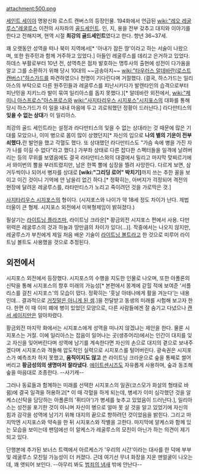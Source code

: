 attachment:500.png

[[세인트 세이야]] 명왕신화 로스트 캔버스의 등장인물. 194화에서 언급된 [[wiki:"레오 레굴루스"레굴루스]] 이전의 사자좌의 [[골드세인트]]. 인, 지, 용을 전부 갖추고 대지와 이야기를 한다고 전해지며, 현역 시절 '''최강의 골드세인트'''였다고 한다. 향년 36~37세. 

꽤 오랫동안 성역을 떠나 북미 지역에서[* '아내가 잠든 땅'이라고 하는 서술이 나왔으며, 또한 원주민과 함께 거주하고 있었다.] 아들인 레굴루스를 데리고 은거하고 있었다. 하데스 부활로부터 10년 전, 성역측은 점차 발호하는 명투사의 출현에 성전이 다가옴을 알고 그를 소환하기 위해 당시 10대의 ~~금송아지~~ [[wiki:"타우러스 알데바란(로스트 캔버스)"하스가드]]를 파견하였으나 천명이 기다린다며 거절했다. (결국, 하스가드는 일리아스의 부탁으로 다른 원주민들과 레굴루스를 피난시키다가 발렌타인의 습격으로부터 피난민을 지키느라 발이 묶여 일리아스를 돕지 못했다.)[* 알데바란 외전에서, [[wiki:"제미니 아스프로스"아스프로스]]와 [[wiki:"사지타리우스 시지포스"시지포스]]의 대화를 통해 당시 하스가드가 이 일을 내내 마음에 두고 괴로워했던 정황이 드러난다.] 라다만티스의 '''잊을 수 없는 상대'''가 이 일리아스.

최강의 골드 세인트라는 설정과 라다만티스의 잊을 수 없는 상대라는 것 때문에 많은 기대를 모았으나, 이미 병으로 몸이 많이 상했던지[* 자신의 입으로 '''나의 별의 기운이 전부 쇠했다.'''란 발언을 했고 각혈도 했다. 또 상대했던 라다만티스도 "가슴 속에 병을 가진 자가 나를 이길 수 없다"라고 했다.] 가부좌 상태로 다른 잡다한 스펙터들을 일격에 날려버리는 등의 무위를 보였음에도 결국 라타만티스와의 대결에서 밀리고 마지막 맞찌르기에서 와이번의 뿔을 부러트렸지만, 남은 한쪽 뿔에 심장을 찔려 사망한다. 다르게 보면, 삼거두씩이나 되어서 병자를 상대로 '''[wiki:"그리딩 로어" 박치기]'''까지 쓰는 추한 꼴을 보이고 이긴 것이니 기억에 안 남을리 없긴 하다.[* 정확히는, 아버지가 걱정되어 격전의 현장에 달려온 레굴루스를, 라타만티스가 노리고 죽이려던 것을 가로막은 것.]

[[사지타리우스 시지포스]]의 형이다. (시지포스와 나이가 약 18세 정도 차이가 난다. 제법 터울이 큰 형제. 시지포스 외전에서 이복형제임이 밝혀졌다.)

필살기는 [[라이트닝 플라즈마]], 라이트닝 크라운[* 황금외전 시지포스 편에서 사용. 다만 위력은 레굴루스의 것과 하늘과 땅만큼의 차이가 있다(...)]. 작중에서는 나오지 않지만, 레굴루스가 부친에게 제일 처음 배운 기술이 [[라이트닝 볼트]]라고 한 것으로 미루어 라이트닝 볼트도 사용했을 것으로 추정된다.

== 외전에서 ==
시지포스 외전에서 등장했다. 시지포스의 수행을 지도한 인물로 나오며, 또한 아폴론의 신탁을 통해 시지포스의 향후 미래의 가능성[* 본편에서 몽계에 갇힐 적에 보여준 '서플리스를 걸친 시지포스'의 모습이 떴다. 정확히는 '훗날 아테나에게 활을 겨눈다'는 내용인데... 결과적으로 [[거짓말은 하지 않는다|거짓말은 아니게 된 셈]].]을 전달받고 동생의 미래를 시험해 보고자 한다. 한편 이 때 이미 폐에 병이 있었던 모양으로, 다른 사람들에겐 잘 숨기고 다녔으나 [[캔서 세이지]]만은 알아차렸다.

황금외전 마지막 화에서는 시지포스에게 성역을 떠나지 않겠냐는 제안을 한다. 물론 시지포스는 거절. 이에 일리아스는 잡음이 일어나는 곳(생츄어리)에서는 인간이 대지를 잊고 자신을 잊어버린다며 성역에 남기를 계속한다면 자신의 손으로 대지의 곁으로 보내주겠다며 시지포스와 격돌해 압도적인 실력으로 시지포스를 털어버린다. 광속권은 시지포스가 예측조차 하지 못했고, '''움직이지도 않고''' 쓴 라이트닝 크라운으로 숲을 통째로 썰어버리고 '''황금성의의 생명마저 잘라냈다'''. [[에이트센시즈]]도 자유롭게 사용하며, 숲과 동조해 숲을 마음대로 조종한다. --사기캐--

그러나 동료들과 함께하는 미래를 선택한 시지포스의 일권(코스모가 화살의 형태로 바뀜)에 결국 일격을 허용하고[* 이 때 각혈을 하게 되는데, 병세가 이미 심각했던 것을 알케스(신탁을 담당하는 아폴론의 '퓌티아')가 병세를 늦추고 있었음이 드러난다.], 일리아스는 성전을 포기한 것이 아니며 자신이 병으로 얼마 못 살 것을 알고 있었기에 자신의 힘과 감각을 성역에 남기기 위해  대지의 끝으로 향하려던 것이었음을 밝힌다. 그리고 마지막엔 시지포스와 약속을 한 뒤 시지포스와 작별을 고한다. 마지막에 알케스와 함께 있는 모습을 보이는데 팬덤에선 이 알케스가 레굴루스의 모친이 아닌가 하는 의견이 제기되고 있다.

단행본에 추가된 보너스 트랙에서 아르케스가 '우리의 시간'이라는 대사를 한 덕에 부부 및 레굴루스 모친일 가능성이 더 커졌다. 근데 여기선 무녀 화장을 지운 맨얼굴이 나오는데, 꽤 앳되어 보인다. --아무리 봐도 [[로리콘|범죄의 냄새]] 밖에 안난다--
